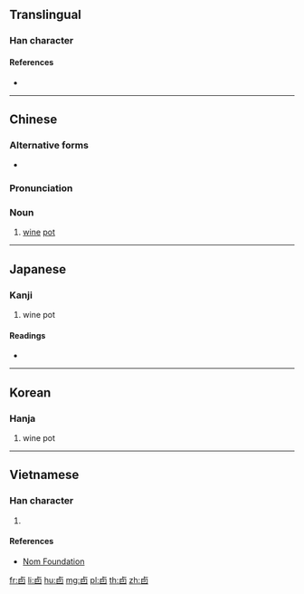 ==Translingual==

===Han character===
{{Han char|rn=25|rad=卜|as=05|sn=7|four=21600|canj=YWS|ids=⿱[[卜|⺊]][[囙]]}}

====References====
* {{Han ref|kx=0158.060|dkj=02791|dj=0362.070|hdz=10093.150|uh=5363|ud=21347|bh=CA72|bd=51826}}

----

==Chinese==
{{zh-forms}}

===Alternative forms===
* {{zh-l|㔽}}

===Pronunciation===
{{zh-pron
|m=yǒu
|c=jau5
|mc=y
|oc=y
|ma=
|cat=n
}}

===Noun===
{{zh-noun}}

# [[wine]] [[pot]]

----

==Japanese==

===Kanji===
{{ja-kanji|grade=|rs=卜05}}

# wine pot

====Readings====
* {{ja-readings|on=[[ゆう]] (yū), [[ゆ]] (yu)|kun=[[さけつぼ]] (saketsubo)}}

----

==Korean==

===Hanja===
{{ko-hanja|hangeul=유|rv=yu|mr=yu}}

# wine pot

----

==Vietnamese==

===Han character===
{{vi-readings|rs=卜05| hanviet = dữu}}

# {{defn|lang=vi|sort=卜05}}

====References====
*[http://nomfoundation.org/common/nom_details.php?codepoint=5363 Nom Foundation]

[[fr:卣]]
[[li:卣]]
[[hu:卣]]
[[mg:卣]]
[[pl:卣]]
[[th:卣]]
[[zh:卣]]